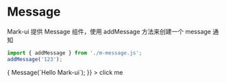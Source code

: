 
<Meta title="反馈组件/m-Message" />

# Message

Mark-ui 提供 Message 组件，使用 addMessage 方法来创建一个 message 通知

```js
import { addMessage } from './m-message.js';
addMessage('123');
```

<div>
  <m-button
    onClick={() => {
      Message(`Hello Mark-ui`);
    }}
  >
    click me
  </m-button>
</div>
